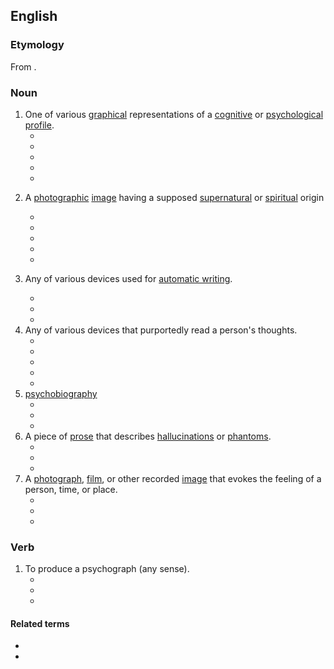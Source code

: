 ==English==

===Etymology===
From {{confix|en|psycho|graph}}.

===Noun===
{{en-noun}}

# One of various [[graphical]] representations of a [[cognitive]] or [[psychological]] [[profile]].
#* {{quote-book|en|year=1921|title=Bulletin of the National Research Council  |author= |page=482 |ISBN= |passage=The chaplains' '''psychograph''' is notable because of the extreme variation in scores; thus on test 4 (opposites) the chaplains achieve a median score which is much higher than that of any other group, whereas on tests 2 (arithmetic) and 6 (number series completion) they fall considerably below the median for all officers. }}
#* {{quote-book|en|year=2000|title=Person-Environment Psychology and Mental Health |author=William E. Martin, Jr. & Jody L. Swartz-Kulstad |page= |ISBN=1135678669 |passage='''Psychographs''' could be used to describe the occupation as well as the person. }}
#* {{quote-book|en|year=2007|title=Integral Spirituality: A Startling New Role for Religion in the Modern and Postmodern World |author=Ken Wilber  |page=9 |ISBN= |passage=The '''psychograph''' also helps us spot the ways that virtually all of us are unevenly developed, and this helps prevent us from thinking that just because we are terrific in one area we must be terrrific in all the others. }}
#* {{quote-book|en|year=2012 |title=The Integral Intake |author=Andre Marquis  |page= |ISBN=1135907005 |passage=Depending on how psychologically minded a given client is, therapists can explain the idea of developmental levels and lines to that client and ask her to sketch a '''psychograph''' depicting, for example, her cognitive, moral, interpersonal, affective, and spiritual lines of development. }}
#* {{quote-book|en|year=2013|title=The Psychology Of Character |author=A. A. Roback  |page= |ISBN=113633436X |passage=From the purely psychological approach, the '''psychograph''' had been developed both in France as early as 1896, by Toulouse, and in Germany, a few years later, by Stern, as an abbreviated description of a given individual's personality. }}
# {{lb|en|spiritualism}} A [[photographic]] [[image]] having a supposed [[supernatural]] or [[spiritual]] origin
#* {{quote-book|en|year=1920 |title=The London - Volume 44  |author= |page= 443|ISBN= |passage=In this article he deals with the still more remarkable impressions, known as "'''psychographs'''," which they have obtained on photographic plates without exposing them at all, and which Mr. Lethem claims could only be produced by "spirit" agency.  }}
#* {{quote-book|en|year=1938|title=True Mystic Science - Volumes 1-2  |author= |page=21 |ISBN= |passage=A remarkably clear '''psychograph''' — a thought-picture — was taken, or impressed, upon a plate in Hope's home without the plate being exposed to light. }}
#* {{quote-book|en|year=1986|title=Letters to the press: the unknown Conan Doyle  |author=Sir Arthur Conan Doyle, John Michael Gibson, Richard Lancelyn Green  |page=295 |ISBN= |passage=Such a '''psychograp'''h - and I believe the normal psychic photograph is such - is independent of the laws of light, so that one can imagine how utterly at sea a photographic critic would be who judged its authenticity by shadows or any such tests. }}
#* {{quote-book|en|year=2012|title=The Baker Street Phantom |author=Fabrice Bourland  |page= |ISBN=1908313420 |passage=Seven years after he began organising regular séances with Miss Poole, Dr. Hamilton managed to obtain his first so-called '''psychograph''' or spirit photograph. }}
#* {{quote-book|en|year=2013 |title=The Scary Screen: Media Anxiety in The Ring  |author=Kristen Lacefield  |page=36 |ISBN=1409476197 |passage=In 1915, for example, the British photographer William Hope made a "'''psychograph'''" that contained handwritten messages from two disembodied spirits, and Coates confirmed that the "writing attributed to the late Archdeacon Colley and Mr. William Walker is identical with their own handscript while they were in life." }}
# {{lb|en|spiritualism}} Any of various devices used for [[automatic writing]].
#* {{quote-book|en|year=1971|title=Occult Practices and Beliefs|author=Kurt E. Koch  |page=94 |ISBN=0825497027 |passage=A '''psychograph''' or a planchette is an apparatus used in spiritistic circles as an instrument for receiving written messages from the spirits of the dead. }}
#* {{quote-book|en|year=2001|title=Theodor Fontane and the European Context |author=Patricia Howe & Helen Chambers  |page= |ISBN=9042012366 |passage=ln a very well-known utterance, the novelist said of ''Effi Briest'' (with that curious pellucidity which has no grain of vanity in it): "Perhaps I have been so successful with it because l wrote the whole novel in a dream-like state, almost as if with a '''psychograph'''"  - a '''psychograph''' being the pen-like implement used in spiritualistic ghost-writing. }}
#* {{quote-book|en|year=2012|title= Spiritism|author=Eduard von Hartmann & C. C. Massey  |page=66 |ISBN=1108052711 |passage=Yet more surprising are the results if recourse be had to the table, for rapping, or to the '''psychograph''', requiring, it is true, longer practice than the divinging rod. }}
# Any of various devices that purportedly read a person's thoughts.
#* {{quote-book|en|year=2005|title=Self Help, Inc.: Makeover Culture in American Life
|author=Micki McGee  |page= |ISBN=0199883688 |passage=The '''psychograph''' was a novelty device featured in department stores and theater lobbies during the depression of the 1930s. The machine was used to measure the bumps on an individual's head and, according to the principles of the pseudoscience of phrenology, said to reveal the subject's personality and most suitable vocation. }}
#* {{quote-book|en|year=2005|title=Easy Mind-Reading Tricks  |author=Robert Mandelberg  |page=81 |ISBN=1402721641 |passage=A '''psychograph''' was a machine that was invented in the early 1900s to read people's thoughts. The first machine, introduced in 1931, contained almost 2,000 parts.  }}
#* {{quote-book|en|year=2010 |title=The Winner's Brain: 8 Strategies Great Minds Use to Achieve Success |author=Jeff Brown & Mark Fenske  |page= |ISBN=0738214078 |passage=And then there was the '''psychograph''', which for just ten cents scanned a fairgoer's brain.  }}
#* {{quote-book|en|year=2012|title=The Invisible Influence |author=Alexander Cannon  |page= |ISBN=1446357600 |passage=Under the auspices of the Medical Research Council, the research with my '''psychograph''' records all types of thought in graph form. }}
#* {{quote-book|en|year=2013 |title=Wagner's Melodies: Aesthetics and Materialism in German Musical Identity |author=David Trippett  |page=86 |ISBN=1107067286 |passage= Indeed, the appeal of the '''psychograph''' for early commentators rested partly on the assumption that anyone could tap into their "genius" to some extent. }}
# [[psychobiography]]
#* {{quote-book|en|year=1998 |title=George B. McClellan and Civil War History |author=Thomas J. Rowland  |page= |ISBN=0873386035 |passage=Thus, any attempt to write a biography of McClellan inevitably "devolves into a '''psychograph'''." }}
#* {{quote-book|en|year=2001 |title=Deep River: Music and Memory in Harlem Renaissance Thought |author=Paul Allen Anderson  |page= |ISBN=0822325918 |passage=Small wonder then, with this '''psychograph''', that I project my personal history into its inevitable rationalization as cultural pluralism and value relativism, with a not too orthodox reaction to the American way of life. }}
#* {{quote-book|en|year=2016|title=Biography: An Annotated Bibliography |author=Carl Rollyson  |page= |ISBN=1504029895 |passage=Selections from Strachey, Ludwig, Guedalla, Bradford, Maurois, Nicholson, and others representing various kinds of short biography: narrative, character analysis or '''psychograph''', narrative and criticism, episodic narrative, and other combinations of narrative, exposition, and analysis. }}
# A piece of [[prose]] that describes [[hallucination]]s or [[phantom]]s.
#* {{quote-book|en|year=1987 |title=Unfractioned Idiom: Hart Crane and Modernism  |author=Maria F. Bennett  |page=175 |ISBN= |passage=For Jolas, the modern poet's function involved a rediscovery of the vertical elements in creation, establishing through art a "Sense of the miraculous" through new forms such as the "anamyth" (a narrative of what he termed "preconscious relationships") and the "'''psychograph'''" (a hallucinatory prose text), both classifications which he might have used to describe Crane's The Bridge. }}
#* {{quote-book|en|year=1996|title=Artists in Dylan Thomas's Prose Works: Adam Naming and Aesop Fabling |author=Ann Elizabeth Mayer  |page= |ISBN=0773565418 |passage=In its final form it might be a phatasmagoric mixture of the poem in prose, the popular tale of folklore, the '''psychograph''', the essay, the myth, the saga, the humoresque. }}
#* {{quote-book|en|year=2001|title=Thomas Hardy:A Critical Spectrum  |author=Rama Kundu  |page=64 |ISBN= 8126900903|passage=Whatever happens within a fictional world has to happen somewhere, even within a '''psychograph'''; but there is no space with so rich plurisignificance in the entire range of the Victorian novel than Egdon Heath in Hardy's Return of the Native. }}
# A [[photograph]], [[film]], or other recorded [[image]] that evokes the feeling of a person, time, or place.
#* {{quote-book|en|year=1978 |title=The Case of the Missing Photographs  |author=Charles Edward Eaton  |page=72 |ISBN= |passage=Those eyes seemed to be looking through peepholes forged in the intractable stuff of life itself, and they suggested light, light, light, projected out of the brain pan into a radiance such as one had on a perfect New England summer day. It was the painting beneath the Hopper picture — they came together, not incongruously, as a '''psychograph''' of Aline's struggle, and yes, he would use the term, unacknowledged victory. }}
#* {{quote-book|en|year=2004|title=Stanley Kubrick  |author=Deutsches Filmmuseum Frankfurt am Main |page=31 |ISBN= |passage=However, the main focus of the film is not on creating a '''psychograph''' of an epoch and its people, but on how images can make a statement about the reality of an era. }}
#* {{quote-book|en|year=2005|title=Pelagia Kyriazi: psychographs |author=Pelagia Kyriazi & Magakles Rogakos |page= |ISBN= |passage='''Psychographs''' consist of photographs that are processed in multiple layers with insertions and excisions, as happens when editing poetry. They relate in terms of their poetic atmosphere and their anthropocentric content. '''Psychographs''', in their variety, let unfold the story of three persons, Kyriazi's family.  }}

===Verb===
{{en-verb}}

# To produce a psychograph (any sense).
#* {{quote-book|en|year=2013 |title=Second Temple Pseudepigraphy |author=Vicente Dobroruka  |page= |ISBN=3110333783 |passage=That his personal level of instruction was very low is a well-known fact – and has the effect of enhancing the results of his '''psychographed''' poetry. }}
#* {{quote-book|en|year=2016 |title= Inner restoration with no pain|author=Wanderley Oliveira  |page= |ISBN=8563365592 |passage=See the message “Atitude de Amor” (Acts of Love, in a free translation) in psychic work “Seara Bendita”, by various spirits, '''psychographed''' by mediums Maria José Costa and Wanderley S. Oliveira. }}
#* {{quote-book|en|year=2017|title=Beyond What Matters: Do You Know What You Believe? |author=Wolfgang Kellert  |page= |ISBN=1504370031 |passage=In 1952, Chico '''psychographed''' two books in two days: Rotero (172 pages) and Our Father (104 pages).  }}

====Related terms====
* {{l|en|psychobiographer}}
* {{l|en|psychographic}}